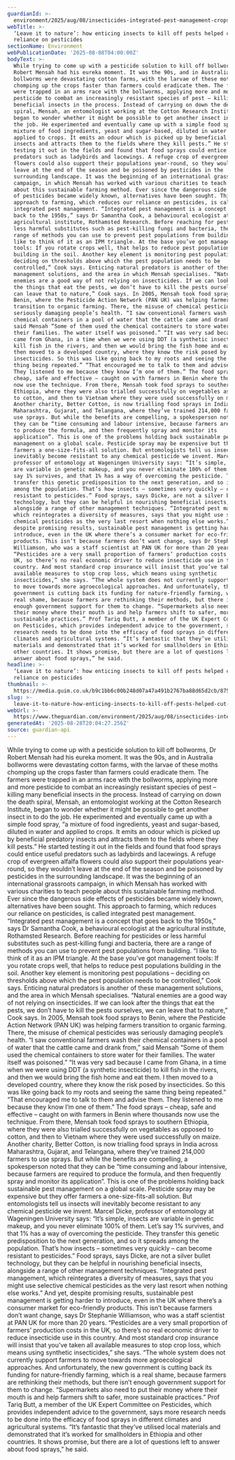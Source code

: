 ```yaml
---
guardianId: >-
  environment/2025/aug/08/insecticides-integrated-pest-management-crops-cotton-farming
webTitle: >-
  ‘Leave it to nature’: how enticing insects to kill off pests helped cut
  reliance on pesticides
sectionName: Environment
webPublicationDate: '2025-08-08T04:00:00Z'
bodyText: >-
  While trying to come up with a pesticide solution to kill off bollworms, Dr
  Robert Mensah had his eureka moment. It was the 90s, and in Australia
  bollworms were devastating cotton farms, with the larvae of these moths
  chomping up the crops faster than farmers could eradicate them. The farmers
  were trapped in an arms race with the bollworms, applying more and more
  pesticide to combat an increasingly resistant species of pest – killing many
  beneficial insects in the process. Instead of carrying on down the death
  spiral, Mensah, an entomologist working at the Cotton Research Institute,
  began to wonder whether it might be possible to get another insect in to do
  the job. He experimented and eventually came up with a simple food spray, “a
  mixture of food ingredients, yeast and sugar-based, diluted in water and
  applied to crops. It emits an odour which is picked up by beneficial predatory
  insects and attracts them to the fields where they kill pests.” He started
  testing it out in the fields and found that food sprays could entice useful
  predators such as ladybirds and lacewings. A refuge crop of evergreen alfalfa
  flowers could also support their populations year-round, so they wouldn’t
  leave at the end of the season and be poisoned by pesticides in the
  surrounding landscape. It was the beginning of an international grassroots
  campaign, in which Mensah has worked with various charities to teach people
  about this sustainable farming method. Ever since the dangerous side effects
  of pesticides became widely known, alternatives have been sought. This
  approach to farming, which reduces our reliance on pesticides, is called
  integrated pest management. “Integrated pest management is a concept that goes
  back to the 1950s,” says Dr Samantha Cook, a behavioural ecologist at the
  agricultural institute, Rothamsted Research. Before reaching for pesticides or
  less harmful substitutes such as pest-killing fungi and bacteria, there are a
  range of methods you can use to prevent pest populations from building. “I
  like to think of it as an IPM triangle. At the base you’ve got management
  tools: If you rotate crops well, that helps to reduce pest populations
  building in the soil. Another key element is monitoring pest populations –
  deciding on thresholds above which the pest population needs to be
  controlled,” Cook says. Enticing natural predators is another of these
  management solutions, and the area in which Mensah specialises. “Natural
  enemies are a good way of not relying on insecticides. If we can look after
  the things that eat the pests, we don’t have to kill the pests ourselves, we
  can leave that to nature,” Cook says. In 2005, Mensah took food sprays to
  Benin, where the Pesticide Action Network (PAN UK) was helping farmers
  transition to organic farming. There, the misuse of chemical pesticides was
  seriously damaging people’s health. “I saw conventional farmers wash their
  chemical containers in a pool of water that the cattle came and drank from,”
  said Mensah “Some of them used the chemical containers to store water for
  their families. The water itself was poisoned.” “It was very sad because I
  came from Ghana, in a time when we were using DDT (a synthetic insecticide) to
  kill fish in the rivers, and then we would bring the fish home and eat them. I
  then moved to a developed country, where they know the risk posed by
  insecticides. So this was like going back to my roots and seeing the same
  thing being repeated.” “That encouraged me to talk to them and advise them.
  They listened to me because they know I’m one of them.” The food sprays –
  cheap, safe and effective – caught on with farmers in Benin where thousands
  now use the technique. From there, Mensah took food sprays to southern
  Ethiopia, where they were also trialled successfully on vegetables as opposed
  to cotton, and then to Vietnam where they were used successfully on maize.
  Another charity, Better Cotton, is now trialling food sprays in India across
  Maharashtra, Gujarat, and Telangana, where they’ve trained 214,000 farmers to
  use sprays. But while the benefits are compelling, a spokesperson noted that
  they can be “time consuming and labour intensive, because farmers are required
  to produce the formula, and then frequently spray and monitor its
  application”. This is one of the problems holding back sustainable pest
  management on a global scale. Pesticide spray may be expensive but they offer
  farmers a one-size-fits-all solution. But entomologists tell us insects will
  inevitably become resistant to any chemical pesticide we invent. Marcel Dicke,
  professor of entomology at Wageningen University says: “It’s simple, insects
  are variable in genetic makeup, and you never eliminate 100% of them. Let’s
  say 1% survives, and that 1% has a way of overcoming the pesticide. They
  transfer this genetic predisposition to the next generation, and so it spreads
  among the population. That’s how insects – sometimes very quickly – can become
  resistant to pesticides.” Food sprays, says Dicke, are not a silver bullet
  technology, but they can be helpful in nourishing beneficial insects,
  alongside a range of other management techniques. “Integrated pest management,
  which reintegrates a diversity of measures, says that you might use selective
  chemical pesticides as the very last resort when nothing else works.” And yet,
  despite promising results, sustainable pest management is getting harder to
  introduce, even in the UK where there’s a consumer market for eco-friendly
  products. This isn’t because farmers don’t want change, says Dr Stephanie
  Williamson, who was a staff scientist at PAN UK for more than 20 years.
  “Pesticides are a very small proportion of farmers’ production costs in the
  UK, so there’s no real economic driver to reduce insecticide use in this
  country. And most standard crop insurance will insist that you’ve taken all
  available measures to stop crop loss, which means using synthetic
  insecticides,” she says. “The whole system does not currently support farmers
  to move towards more agroecological approaches. And unfortunately, the new
  government is cutting back its funding for nature-friendly farming, which is a
  real shame, because farmers are rethinking their methods, but there isn’t
  enough government support for them to change. “Supermarkets also need to put
  their money where their mouth is and help farmers shift to safer, more
  sustainable practices.” Prof Tariq Butt, a member of the UK Expert Committee
  on Pesticides, which provides independent advice to the government, says more
  research needs to be done into the efficacy of food sprays in different
  climates and agricultural systems. “It’s fantastic that they’ve utilised local
  materials and demonstrated that it’s worked for smallholders in Ethiopia and
  other countries. It shows promise, but there are a lot of questions left to
  answer about food sprays,” he said.
headline: >-
  ‘Leave it to nature’: how enticing insects to kill off pests helped cut
  reliance on pesticides
thumbnail: >-
  https://media.guim.co.uk/b9c1bb6c00b248d07a47a491b2767ba88d65d2cb/875_0_4327_3461/500.jpg
slug: >-
  leave-it-to-nature-how-enticing-insects-to-kill-off-pests-helped-cut-reliance-on-pesticides
webUrl: >-
  https://www.theguardian.com/environment/2025/aug/08/insecticides-integrated-pest-management-crops-cotton-farming
generatedAt: '2025-08-28T20:04:27.256Z'
source: guardian-api
---
```

While trying to come up with a pesticide solution to kill off bollworms, Dr Robert Mensah had his eureka moment. It was the 90s, and in Australia bollworms were devastating cotton farms, with the larvae of these moths chomping up the crops faster than farmers could eradicate them. The farmers were trapped in an arms race with the bollworms, applying more and more pesticide to combat an increasingly resistant species of pest – killing many beneficial insects in the process. Instead of carrying on down the death spiral, Mensah, an entomologist working at the Cotton Research Institute, began to wonder whether it might be possible to get another insect in to do the job. He experimented and eventually came up with a simple food spray, “a mixture of food ingredients, yeast and sugar-based, diluted in water and applied to crops. It emits an odour which is picked up by beneficial predatory insects and attracts them to the fields where they kill pests.” He started testing it out in the fields and found that food sprays could entice useful predators such as ladybirds and lacewings. A refuge crop of evergreen alfalfa flowers could also support their populations year-round, so they wouldn’t leave at the end of the season and be poisoned by pesticides in the surrounding landscape. It was the beginning of an international grassroots campaign, in which Mensah has worked with various charities to teach people about this sustainable farming method. Ever since the dangerous side effects of pesticides became widely known, alternatives have been sought. This approach to farming, which reduces our reliance on pesticides, is called integrated pest management. “Integrated pest management is a concept that goes back to the 1950s,” says Dr Samantha Cook, a behavioural ecologist at the agricultural institute, Rothamsted Research. Before reaching for pesticides or less harmful substitutes such as pest-killing fungi and bacteria, there are a range of methods you can use to prevent pest populations from building. “I like to think of it as an IPM triangle. At the base you’ve got management tools: If you rotate crops well, that helps to reduce pest populations building in the soil. Another key element is monitoring pest populations – deciding on thresholds above which the pest population needs to be controlled,” Cook says. Enticing natural predators is another of these management solutions, and the area in which Mensah specialises. “Natural enemies are a good way of not relying on insecticides. If we can look after the things that eat the pests, we don’t have to kill the pests ourselves, we can leave that to nature,” Cook says. In 2005, Mensah took food sprays to Benin, where the Pesticide Action Network (PAN UK) was helping farmers transition to organic farming. There, the misuse of chemical pesticides was seriously damaging people’s health. “I saw conventional farmers wash their chemical containers in a pool of water that the cattle came and drank from,” said Mensah “Some of them used the chemical containers to store water for their families. The water itself was poisoned.” “It was very sad because I came from Ghana, in a time when we were using DDT (a synthetic insecticide) to kill fish in the rivers, and then we would bring the fish home and eat them. I then moved to a developed country, where they know the risk posed by insecticides. So this was like going back to my roots and seeing the same thing being repeated.” “That encouraged me to talk to them and advise them. They listened to me because they know I’m one of them.” The food sprays – cheap, safe and effective – caught on with farmers in Benin where thousands now use the technique. From there, Mensah took food sprays to southern Ethiopia, where they were also trialled successfully on vegetables as opposed to cotton, and then to Vietnam where they were used successfully on maize. Another charity, Better Cotton, is now trialling food sprays in India across Maharashtra, Gujarat, and Telangana, where they’ve trained 214,000 farmers to use sprays. But while the benefits are compelling, a spokesperson noted that they can be “time consuming and labour intensive, because farmers are required to produce the formula, and then frequently spray and monitor its application”. This is one of the problems holding back sustainable pest management on a global scale. Pesticide spray may be expensive but they offer farmers a one-size-fits-all solution. But entomologists tell us insects will inevitably become resistant to any chemical pesticide we invent. Marcel Dicke, professor of entomology at Wageningen University says: “It’s simple, insects are variable in genetic makeup, and you never eliminate 100% of them. Let’s say 1% survives, and that 1% has a way of overcoming the pesticide. They transfer this genetic predisposition to the next generation, and so it spreads among the population. That’s how insects – sometimes very quickly – can become resistant to pesticides.” Food sprays, says Dicke, are not a silver bullet technology, but they can be helpful in nourishing beneficial insects, alongside a range of other management techniques. “Integrated pest management, which reintegrates a diversity of measures, says that you might use selective chemical pesticides as the very last resort when nothing else works.” And yet, despite promising results, sustainable pest management is getting harder to introduce, even in the UK where there’s a consumer market for eco-friendly products. This isn’t because farmers don’t want change, says Dr Stephanie Williamson, who was a staff scientist at PAN UK for more than 20 years. “Pesticides are a very small proportion of farmers’ production costs in the UK, so there’s no real economic driver to reduce insecticide use in this country. And most standard crop insurance will insist that you’ve taken all available measures to stop crop loss, which means using synthetic insecticides,” she says. “The whole system does not currently support farmers to move towards more agroecological approaches. And unfortunately, the new government is cutting back its funding for nature-friendly farming, which is a real shame, because farmers are rethinking their methods, but there isn’t enough government support for them to change. “Supermarkets also need to put their money where their mouth is and help farmers shift to safer, more sustainable practices.” Prof Tariq Butt, a member of the UK Expert Committee on Pesticides, which provides independent advice to the government, says more research needs to be done into the efficacy of food sprays in different climates and agricultural systems. “It’s fantastic that they’ve utilised local materials and demonstrated that it’s worked for smallholders in Ethiopia and other countries. It shows promise, but there are a lot of questions left to answer about food sprays,” he said.
